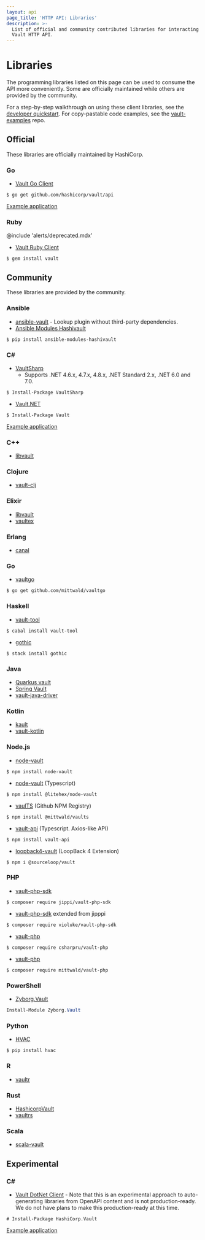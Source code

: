 ```yaml
---
layout: api
page_title: 'HTTP API: Libraries'
description: >-
  List of official and community contributed libraries for interacting with the
  Vault HTTP API.
---
```


# Libraries

The programming libraries listed on this page can be used to consume the API more conveniently.
Some are officially maintained while others are provided by the community.

For a step-by-step walkthrough on using these client libraries, see the [developer quickstart](/vault/docs/get-started/developer-qs).
For copy-pastable code examples, see the [vault-examples](https://github.com/hashicorp/vault-examples) repo.

## Official

These libraries are officially maintained by HashiCorp.

### Go

- [Vault Go Client](https://github.com/hashicorp/vault/tree/main/api)

```shell-session
$ go get github.com/hashicorp/vault/api
```

[Example application](https://github.com/hashicorp/hello-vault-go)

### Ruby

@include 'alerts/deprecated.mdx'

- [Vault Ruby Client](https://github.com/hashicorp/vault-ruby)

```shell-session
$ gem install vault
```

## Community

These libraries are provided by the community.

### Ansible

- [ansible-vault](https://github.com/jhaals/ansible-vault) - Lookup plugin without third-party dependencies.
- [Ansible Modules Hashivault](https://pypi.python.org/pypi/ansible-modules-hashivault)

```shell-session
$ pip install ansible-modules-hashivault
```

### C&#35;

- [VaultSharp](https://github.com/rajanadar/VaultSharp)
  - Supports .NET 4.6.x, 4.7.x, 4.8.x, .NET Standard 2.x, .NET 6.0 and 7.0.

```shell-session
$ Install-Package VaultSharp
```

- [Vault.NET](https://github.com/Chatham/Vault.NET)

```shell-session
$ Install-Package Vault
```

[Example application](https://github.com/hashicorp/hello-vault-dotnet)

### C++

- [libvault](https://github.com/abedra/libvault)

### Clojure

- [vault-clj](https://github.com/amperity/vault-clj)

### Elixir

- [libvault](https://hex.pm/packages/libvault)
- [vaultex](https://hex.pm/packages/vaultex)

### Erlang

- [canal](https://github.com/rkallos/canal)

### Go

- [vaultgo](https://github.com/mittwald/vaultgo)

```shell-session
$ go get github.com/mittwald/vaultgo
```

### Haskell

- [vault-tool](https://hackage.haskell.org/package/vault-tool)

```shell-session
$ cabal install vault-tool
```

- [gothic](http://hackage.haskell.org/package/gothic)

```shell-session
$ stack install gothic
```

### Java

- [Quarkus vault](https://github.com/quarkiverse/quarkus-vault)
- [Spring Vault](https://github.com/spring-projects/spring-vault)
- [vault-java-driver](https://github.com/jopenlibs/vault-java-driver)

### Kotlin

- [kault](https://github.com/Hansanto/kault)
- [vault-kotlin](https://github.com/kunickiaj/vault-kotlin)

### Node.js

- [node-vault](https://github.com/kr1sp1n/node-vault)

```shell-session
$ npm install node-vault
```

- [node-vault](https://github.com/shahradelahi/node-vault) (Typescript)

```shell-session
$ npm install @litehex/node-vault
```

- [vaulTS](https://github.com/mittwald/vaulTS) (Github NPM Registry)

```shell-session
$ npm install @mittwald/vaults
```

- [vault-api](https://github.com/SaiHemanthBR/vault-api) (Typescript. Axios-like API)

```shell-session
$ npm install vault-api
```

- [loopback4-vault](https://github.com/sourcefuse/loopback4-vault) (LoopBack 4 Extension)

```shell-session
$ npm i @sourceloop/vault
```

### PHP

- [vault-php-sdk](https://github.com/jippi/vault-php-sdk)

```shell-session
$ composer require jippi/vault-php-sdk
```

- [vault-php-sdk](https://github.com/violuke/vault-php-sdk) extended from jipppi

```shell-session
$ composer require violuke/vault-php-sdk
```

- [vault-php](https://github.com/CSharpRU/vault-php)

```shell-session
$ composer require csharpru/vault-php
```

- [vault-php](https://github.com/mittwald/vaultPHP)

```shell-session
$ composer require mittwald/vault-php
```

### PowerShell

- [Zyborg.Vault](https://github.com/zyborg/Zyborg.Vault)

```PowerShell
Install-Module Zyborg.Vault
```

### Python

- [HVAC](https://github.com/ianunruh/hvac)

```shell-session
$ pip install hvac
```

### R

- [vaultr](https://github.com/vimc/vaultr)

### Rust

- [HashicorpVault](https://crates.io/crates/hashicorp_vault)
- [vaultrs](https://crates.io/crates/vaultrs)

### Scala

- [scala-vault](https://github.com/janstenpickle/scala-vault)

## Experimental

### C#

- [Vault DotNet Client](https://github.com/hashicorp/vault-client-dotnet) - 
Note that this is an experimental approach to auto-generating libraries from
OpenAPI content and is not production-ready. We do not have plans to make
this production-ready at this time.

```shell-session
# Install-Package HashiCorp.Vault
```

[Example application](https://github.com/hashicorp/vault-client-dotnet#getting-started)

